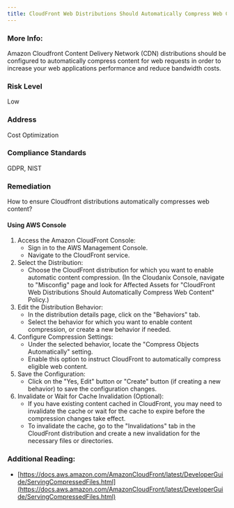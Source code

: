 ```yaml
---
title: CloudFront Web Distributions Should Automatically Compress Web Content
---
```


### More Info:

Amazon Cloudfront Content Delivery Network (CDN) distributions should be configured to automatically compress content for web requests in order to increase your web applications performance and reduce bandwidth costs.

### Risk Level

Low

### Address

Cost Optimization

### Compliance Standards

GDPR, NIST

### Remediation

How to ensure Cloudfront distributions automatically compresses web content?

#### Using AWS Console

1. Access the Amazon CloudFront Console:
   - Sign in to the AWS Management Console.
   - Navigate to the CloudFront service.
2. Select the Distribution:
   - Choose the CloudFront distribution for which you want to enable automatic content compression.
     (In the Cloudanix Console, navigate to "Misconfig" page and look for Affected Assets for "CloudFront Web Distributions Should Automatically Compress Web Content" Policy.)
3. Edit the Distribution Behavior:
   - In the distribution details page, click on the "Behaviors" tab.
   - Select the behavior for which you want to enable content compression, or create a new behavior if needed.
4. Configure Compression Settings:
   - Under the selected behavior, locate the "Compress Objects Automatically" setting.
   - Enable this option to instruct CloudFront to automatically compress eligible web content.
5. Save the Configuration:
   - Click on the "Yes, Edit" button or "Create" button (if creating a new behavior) to save the configuration changes.
6. Invalidate or Wait for Cache Invalidation (Optional):
   - If you have existing content cached in CloudFront, you may need to invalidate the cache or wait for the cache to expire before the compression changes take effect.
   - To invalidate the cache, go to the "Invalidations" tab in the CloudFront distribution and create a new invalidation for the necessary files or directories.

### Additional Reading:

- [https://docs.aws.amazon.com/AmazonCloudFront/latest/DeveloperGuide/ServingCompressedFiles.html](https://docs.aws.amazon.com/AmazonCloudFront/latest/DeveloperGuide/ServingCompressedFiles.html)
